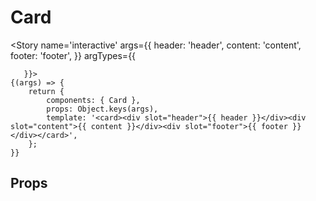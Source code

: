 
<Meta title='atoms/Card' component={Card} />

# Card

<Story name='interactive'
	   args={{
		   header: 'header',
		   content: 'content',
		   footer: 'footer',
	   }}
	   argTypes={{
		    
	   }}>
	{(args) => {
		return {
			components: { Card },
			props: Object.keys(args),
			template: '<card><div slot="header">{{ header }}</div><div slot="content">{{ content }}</div><div slot="footer">{{ footer }}</div></card>',
		};
	}}
</Story>

## Props

<Props of={Card} />
